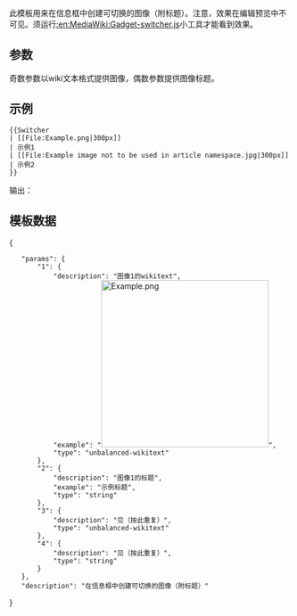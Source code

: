{{Documentation subpage}}
<!-- Categories go at the bottom of this page and interwikis go in Wikidata. -->
此模板用来在信息框中创建可切换的图像（附标题）。注意，效果在编辑预览中不可见。须运行[[:en:MediaWiki:Gadget-switcher.js]]小工具才能看到效果。

== 参数 ==
奇数参数以wiki文本格式提供图像，偶数参数提供图像标题。

== 示例 ==
<pre>
{{Switcher
| [[File:Example.png|300px]]
| 示例1
| [[File:Example image not to be used in article namespace.jpg|300px]]
| 示例2
}}
</pre>
输出：
{{Switcher
| [[File:Example.png|300px]]
| 示例1
| [[File:Example image not to be used in article namespace.jpg|300px]]
| 示例2
}}

==模板数据==
<templatedata>
{
	"params": {
		"1": {
			"description": "图像1的wikitext",
			"example": "[[File:Example.png|300px]]",
			"type": "unbalanced-wikitext"
		},
		"2": {
			"description": "图像1的标题",
			"example": "示例标题",
			"type": "string"
		},
		"3": {
			"description": "见{{{1}}}（按此重复）",
			"type": "unbalanced-wikitext"
		},
		"4": {
			"description": "见{{{2}}}（按此重复）",
			"type": "string"
		}
	},
	"description": "在信息框中创建可切换的图像（附标题）"
}
</templatedata>